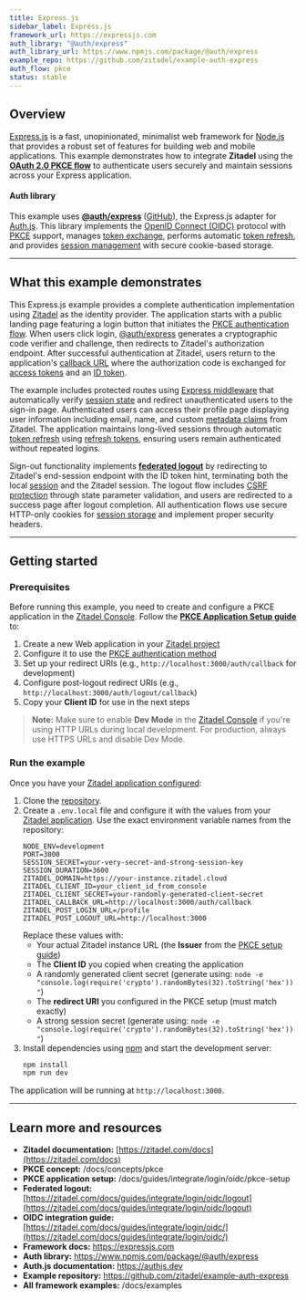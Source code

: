 ```yaml
---
title: Express.js
sidebar_label: Express.js
framework_url: https://expressjs.com
auth_library: "@auth/express"
auth_library_url: https://www.npmjs.com/package/@auth/express
example_repo: https://github.com/zitadel/example-auth-express
auth_flow: pkce
status: stable
---
```


## Overview

[Express.js](https://expressjs.com) is a fast, unopinionated, minimalist web framework for [Node.js](https://nodejs.org) that provides a robust set of features for building web and mobile applications. This example demonstrates how to integrate **Zitadel** using the **[OAuth 2.0 PKCE flow](/docs/concepts/pkce)** to authenticate users securely and maintain sessions across your Express application.

#### Auth library

This example uses **[@auth/express](https://www.npmjs.com/package/@auth/express)** ([GitHub](https://github.com/nextauthjs/next-auth)), the Express.js adapter for [Auth.js](https://authjs.dev). This library implements the [OpenID Connect (OIDC)](https://zitadel.com/docs/apis/openidoauth/endpoints) protocol with [PKCE](/docs/concepts/pkce) support, manages [token exchange](https://zitadel.com/docs/apis/openidoauth/grant-types), performs automatic [token refresh](https://zitadel.com/docs/apis/openidoauth/grant-types#refresh-token), and provides [session management](https://zitadel.com/docs/concepts/sessions) with secure cookie-based storage.

---

## What this example demonstrates

This Express.js example provides a complete authentication implementation using [Zitadel](https://zitadel.com/docs) as the identity provider. The application starts with a public landing page featuring a login button that initiates the [PKCE authentication flow](/docs/concepts/pkce). When users click login, [@auth/express](https://www.npmjs.com/package/@auth/express) generates a cryptographic code verifier and challenge, then redirects to Zitadel's authorization endpoint. After successful authentication at Zitadel, users return to the application's [callback URL](https://zitadel.com/docs/guides/integrate/login/oidc/) where the authorization code is exchanged for [access tokens](https://zitadel.com/docs/apis/openidoauth/endpoints) and an [ID token](https://zitadel.com/docs/apis/openidoauth/claims).

The example includes protected routes using [Express middleware](https://expressjs.com/en/guide/using-middleware.html) that automatically verify [session state](https://zitadel.com/docs/concepts/sessions) and redirect unauthenticated users to the sign-in page. Authenticated users can access their profile page displaying user information including email, name, and custom [metadata claims](https://zitadel.com/docs/apis/openidoauth/claims) from Zitadel. The application maintains long-lived sessions through automatic [token refresh](https://zitadel.com/docs/apis/openidoauth/grant-types#refresh-token) using [refresh tokens](https://zitadel.com/docs/concepts/tokens), ensuring users remain authenticated without repeated logins.

Sign-out functionality implements **[federated logout](https://zitadel.com/docs/guides/integrate/login/oidc/logout)** by redirecting to Zitadel's end-session endpoint with the ID token hint, terminating both the local [session](https://zitadel.com/docs/concepts/sessions) and the Zitadel session. The logout flow includes [CSRF protection](https://authjs.dev/guides/basics/securing-pages-and-api-routes) through state parameter validation, and users are redirected to a success page after logout completion. All authentication flows use secure HTTP-only cookies for [session storage](https://authjs.dev/concepts/session-strategies) and implement proper security headers.

---

## Getting started

### Prerequisites

Before running this example, you need to create and configure a PKCE application in the [Zitadel Console](https://zitadel.com/docs/guides/manage/console/overview). Follow the **[PKCE Application Setup guide](/docs/guides/integrate/login/oidc/pkce-setup)** to:

1. Create a new Web application in your [Zitadel project](https://zitadel.com/docs/guides/manage/console/overview)
2. Configure it to use the [PKCE authentication method](/docs/concepts/pkce)
3. Set up your redirect URIs (e.g., `http://localhost:3000/auth/callback` for development)
4. Configure post-logout redirect URIs (e.g., `http://localhost:3000/auth/logout/callback`)
5. Copy your **Client ID** for use in the next steps

> **Note:** Make sure to enable **Dev Mode** in the [Zitadel Console](https://zitadel.com/docs/guides/manage/console/overview) if you're using HTTP URLs during local development. For production, always use HTTPS URLs and disable Dev Mode.

### Run the example

Once you have your [Zitadel application configured](https://zitadel.com/docs/guides/integrate/login/oidc/):

1. Clone the [repository](https://github.com/zitadel/example-auth-express).
2. Create a `.env.local` file and configure it with the values from your [Zitadel application](https://zitadel.com/docs/guides/manage/console/overview). Use the exact environment variable names from the repository:
   ```
   NODE_ENV=development
   PORT=3000
   SESSION_SECRET=your-very-secret-and-strong-session-key
   SESSION_DURATION=3600
   ZITADEL_DOMAIN=https://your-instance.zitadel.cloud
   ZITADEL_CLIENT_ID=your_client_id_from_console
   ZITADEL_CLIENT_SECRET=your-randomly-generated-client-secret
   ZITADEL_CALLBACK_URL=http://localhost:3000/auth/callback
   ZITADEL_POST_LOGIN_URL=/profile
   ZITADEL_POST_LOGOUT_URL=http://localhost:3000
   ```
   Replace these values with:
	- Your actual Zitadel instance URL (the **Issuer** from the [PKCE setup guide](/docs/guides/integrate/login/oidc/pkce-setup))
	- The **Client ID** you copied when creating the application
	- A randomly generated client secret (generate using: `node -e "console.log(require('crypto').randomBytes(32).toString('hex'))"`)
	- The **redirect URI** you configured in the PKCE setup (must match exactly)
	- A strong session secret (generate using: `node -e "console.log(require('crypto').randomBytes(32).toString('hex'))"`)
3. Install dependencies using [npm](https://www.npmjs.com) and start the development server:
   ```bash
   npm install
   npm run dev
   ```

The application will be running at `http://localhost:3000`.

---

## Learn more and resources

* **Zitadel documentation:** [https://zitadel.com/docs](https://zitadel.com/docs)
* **PKCE concept:** /docs/concepts/pkce
* **PKCE application setup:** /docs/guides/integrate/login/oidc/pkce-setup
* **Federated logout:** [https://zitadel.com/docs/guides/integrate/login/oidc/logout](https://zitadel.com/docs/guides/integrate/login/oidc/logout)
* **OIDC integration guide:** [https://zitadel.com/docs/guides/integrate/login/oidc/](https://zitadel.com/docs/guides/integrate/login/oidc/)
* **Framework docs:** https://expressjs.com
* **Auth library:** https://www.npmjs.com/package/@auth/express
* **Auth.js documentation:** https://authjs.dev
* **Example repository:** https://github.com/zitadel/example-auth-express
* **All framework examples:** /docs/examples
